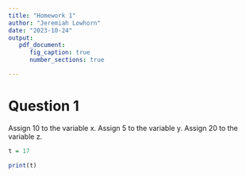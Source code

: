 ```yaml
---
title: "Homework 1"
author: "Jeremiah Lowhorn"
date: "2023-10-24"
output:
   pdf_document:
      fig_caption: true
      number_sections: true

---
```




# Question 1
Assign 10 to the variable x. Assign 5 to the variable y. Assign 20 to the variable z.

```r
t = 17

print(t)


```


